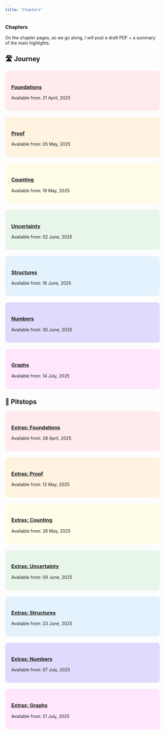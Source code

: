 ```yaml
---
title: "Chapters"
---
```


### Chapters 

On the chapter pages, as we go along, I will post a draft PDF + a summary of the main highlights. 

::: {.panel-tabset}

## 🛣️ Journey

::: {.grid}
::: {.g-col-12 .g-col-md-6 .g-col-xl-4}
<div style="background-color: #ffebee; padding: 20px; border-radius: 10px; margin-bottom: 20px;">
### [Foundations](/chapters/01-foundations.qmd) {.chapter-link data-available="2025-04-21"}
Available from: 21 April, 2025
</div>
:::

::: {.g-col-12 .g-col-md-6 .g-col-xl-4}
<div style="background-color: #fff3e0; padding: 20px; border-radius: 10px; margin-bottom: 20px;">
### [Proof](/chapters/02-proof.qmd) {.chapter-link data-available="2025-05-05"}
Available from: 05 May, 2025
</div>
:::

::: {.g-col-12 .g-col-md-6 .g-col-xl-4}
<div style="background-color: #fffde7; padding: 20px; border-radius: 10px; margin-bottom: 20px;">
### [Counting](/chapters/03-counting.qmd) {.chapter-link data-available="2025-05-19"}
Available from: 19 May, 2025
</div>
:::

::: {.g-col-12 .g-col-md-6 .g-col-xl-4}
<div style="background-color: #e8f5e9; padding: 20px; border-radius: 10px; margin-bottom: 20px;">
### [Uncertainty](/chapters/04-uncertainty.qmd) {.chapter-link data-available="2025-06-02"}
Available from: 02 June, 2025
</div>
:::

::: {.g-col-12 .g-col-md-6 .g-col-xl-4}
<div style="background-color: #e3f2fd; padding: 20px; border-radius: 10px; margin-bottom: 20px;">
### [Structures](/chapters/05-structures.qmd) {.chapter-link data-available="2025-06-16"}
Available from: 16 June, 2025
</div>
:::

::: {.g-col-12 .g-col-md-6 .g-col-xl-4}
<div style="background-color:rgb(226, 218, 252); padding: 20px; border-radius: 10px; margin-bottom: 20px;">
### [Numbers](/chapters/06-numbers.qmd) {.chapter-link data-available="2025-06-30"}
Available from: 30 June, 2025
</div>
:::

::: {.g-col-12 .g-col-md-6 .g-col-xl-4}
<div style="background-color:rgb(255, 230, 253); padding: 20px; border-radius: 10px; margin-bottom: 20px;">
### [Graphs](/chapters/07-graphs.qmd) {.chapter-link data-available="2025-07-14"}
Available from: 14 July, 2025
</div>
:::
:::

## 🎁 Pitstops

::: {.grid}
::: {.g-col-12 .g-col-md-6 .g-col-xl-4}
<div style="background-color: #ffebee; padding: 20px; border-radius: 10px; margin-bottom: 20px;">
### [Extras: Foundations](/chapters/01-foundations-extras.qmd) {.chapter-link data-available="2025-04-28"}
Available from: 28 April, 2025
</div>
:::

::: {.g-col-12 .g-col-md-6 .g-col-xl-4}
<div style="background-color: #fff3e0; padding: 20px; border-radius: 10px; margin-bottom: 20px;">
### [Extras: Proof](/chapters/02-proof-extras.qmd) {.chapter-link data-available="2025-05-12"}
Available from: 12 May, 2025
</div>
:::

::: {.g-col-12 .g-col-md-6 .g-col-xl-4}
<div style="background-color: #fffde7; padding: 20px; border-radius: 10px; margin-bottom: 20px;">
### [Extras: Counting](/chapters/03-counting-extras.qmd) {.chapter-link data-available="2025-05-26"}
Available from: 26 May, 2025
</div>
:::

::: {.g-col-12 .g-col-md-6 .g-col-xl-4}
<div style="background-color: #e8f5e9; padding: 20px; border-radius: 10px; margin-bottom: 20px;">
### [Extras: Uncertainty](/chapters/04-uncertainty-extras.qmd) {.chapter-link data-available="2025-06-09"}
Available from: 09 June, 2025
</div>
:::

::: {.g-col-12 .g-col-md-6 .g-col-xl-4}
<div style="background-color: #e3f2fd; padding: 20px; border-radius: 10px; margin-bottom: 20px;">
### [Extras: Structures](/chapters/05-structures-extras.qmd) {.chapter-link data-available="2025-06-23"}
Available from: 23 June, 2025
</div>
:::

::: {.g-col-12 .g-col-md-6 .g-col-xl-4}
<div style="background-color:rgb(226, 218, 252); padding: 20px; border-radius: 10px; margin-bottom: 20px;">
### [Extras: Numbers](/chapters/06-numbers-extras.qmd) {.chapter-link data-available="2025-07-07"}
Available from: 07 July, 2025
</div>
:::

::: {.g-col-12 .g-col-md-6 .g-col-xl-4}
<div style="background-color:rgb(255, 230, 253); padding: 20px; border-radius: 10px; margin-bottom: 20px;">
### [Extras: Graphs](/chapters/07-graphs-extras.qmd) {.chapter-link data-available="2025-07-21"}
Available from: 21 July, 2025
</div>
:::
:::

:::